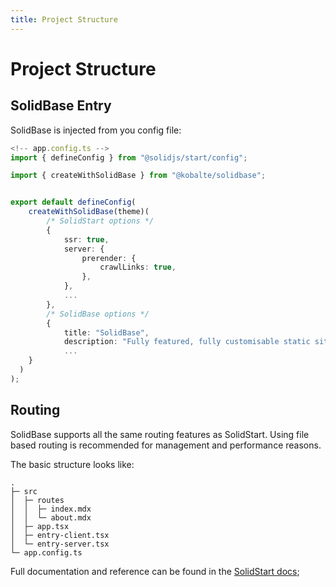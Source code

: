 ```yaml
---
title: Project Structure
---
```


# Project Structure

## SolidBase Entry

SolidBase is injected from you config file:

```ts
<!-- app.config.ts -->
import { defineConfig } from "@solidjs/start/config";

import { createWithSolidBase } from "@kobalte/solidbase";


export default defineConfig(
	createWithSolidBase(theme)(
		/* SolidStart options */
		{
			ssr: true,
			server: {
				prerender: {
					crawlLinks: true,
				},
			},
			...
		},
		/* SolidBase options */
		{
			title: "SolidBase",
			description: "Fully featured, fully customisable static site generation for SolidStart",
			...
    }
  )
);

```

## Routing

SolidBase supports all the same routing features as SolidStart.
Using file based routing is recommended for management and performance reasons.

The basic structure looks like:

```
.
├─ src
│  ├─ routes
│  │  ├─ index.mdx
│  │  └─ about.mdx
│  ├─ app.tsx
│  ├─ entry-client.tsx
│  └─ entry-server.tsx
└─ app.config.ts
```

Full documentation and reference can be found in the [SolidStart docs](https://docs.solidjs.com/solid-start/building-your-application/routing);
